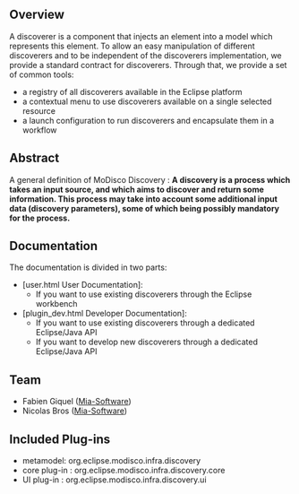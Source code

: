 == Overview ==
A discoverer is a component that injects an element into a model which represents this element. To allow an easy manipulation of different discoverers and to be independent of the discoverers implementation, we provide a standard contract for discoverers. Through that, we provide a set of common tools:
* a registry of all discoverers available in the Eclipse platform
* a contextual menu to use discoverers available on a single selected resource
* a launch configuration to run discoverers and encapsulate them in a workflow

== Abstract ==

A general definition of MoDisco Discovery :
'''A discovery is a process which takes an input source, and which aims to discover and return some information. This process may take into account some additional input data (discovery parameters), some of which being possibly mandatory for the process.'''

== Documentation ==

The documentation is divided in two parts: 

* [user.html User Documentation]:
**If you want to use existing discoverers through the Eclipse workbench
* [plugin_dev.html Developer Documentation]:
**If you want to use existing discoverers through a dedicated Eclipse/Java API
**If you want to develop new discoverers through a dedicated Eclipse/Java API


== Team ==
*Fabien Giquel ([http://www.mia-software.com Mia-Software])
*Nicolas Bros ([http://www.mia-software.com Mia-Software]) 

== Included Plug-ins ==
* metamodel: org.eclipse.modisco.infra.discovery
* core plug-in : org.eclipse.modisco.infra.discovery.core
* UI plug-in : org.eclipse.modisco.infra.discovery.ui